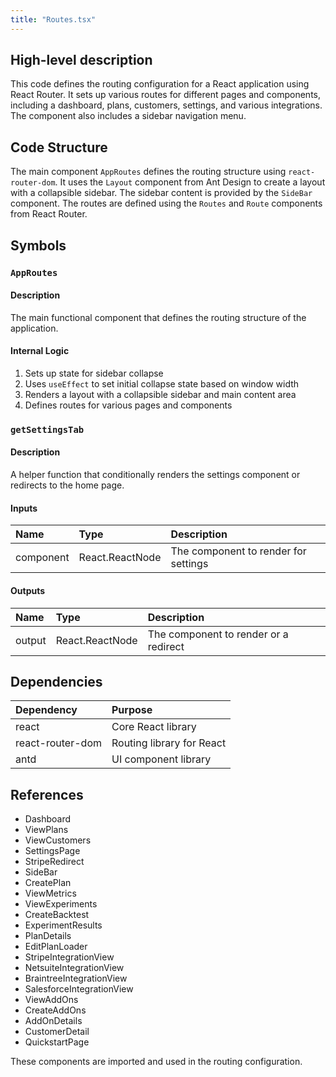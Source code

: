 ```yaml
---
title: "Routes.tsx"
---
```


## High-level description
This code defines the routing configuration for a React application using React Router. It sets up various routes for different pages and components, including a dashboard, plans, customers, settings, and various integrations. The component also includes a sidebar navigation menu.

## Code Structure
The main component `AppRoutes` defines the routing structure using `react-router-dom`. It uses the `Layout` component from Ant Design to create a layout with a collapsible sidebar. The sidebar content is provided by the `SideBar` component. The routes are defined using the `Routes` and `Route` components from React Router.

## Symbols

### `AppRoutes`
#### Description
The main functional component that defines the routing structure of the application.

#### Internal Logic
1. Sets up state for sidebar collapse
2. Uses `useEffect` to set initial collapse state based on window width
3. Renders a layout with a collapsible sidebar and main content area
4. Defines routes for various pages and components

### `getSettingsTab`
#### Description
A helper function that conditionally renders the settings component or redirects to the home page.

#### Inputs
| Name | Type | Description |
|:-----|:-----|:------------|
| component | React.ReactNode | The component to render for settings |

#### Outputs
| Name | Type | Description |
|:-----|:-----|:------------|
| output | React.ReactNode | The component to render or a redirect |

## Dependencies
| Dependency | Purpose |
|:-----------|:--------|
| react | Core React library |
| react-router-dom | Routing library for React |
| antd | UI component library |

## References
- Dashboard
- ViewPlans
- ViewCustomers
- SettingsPage
- StripeRedirect
- SideBar
- CreatePlan
- ViewMetrics
- ViewExperiments
- CreateBacktest
- ExperimentResults
- PlanDetails
- EditPlanLoader
- StripeIntegrationView
- NetsuiteIntegrationView
- BraintreeIntegrationView
- SalesforceIntegrationView
- ViewAddOns
- CreateAddOns
- AddOnDetails
- CustomerDetail
- QuickstartPage

These components are imported and used in the routing configuration.